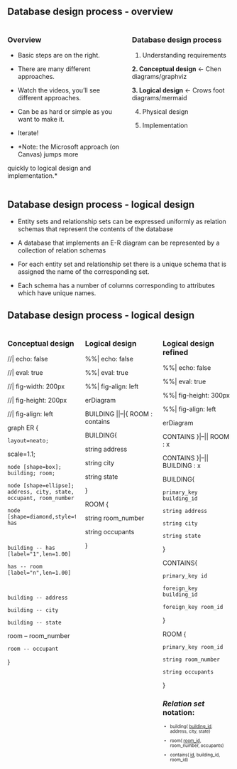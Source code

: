 

## Database design process - overview



:::: {.columns}

::: {.column}

### Overview



- Basic steps are on the right.

- There are many different approaches.

- Watch the videos, you'll see different approaches.

- Can be as hard or simple as you want to make it.

- Iterate!



- *Note: the Microsoft approach (on Canvas) jumps more

quickly to logical design and implementation.*



:::

::: {.column}



### Database design process



1. Understanding requirements



**2. Conceptual design** <- Chen diagrams/graphviz



**3. Logical design** <- Crows foot diagrams/mermaid



4. Physical design



5. Implementation



:::

::::



## Database design process - logical design



* Entity sets and relationship sets can be expressed uniformly as relation schemas that represent the contents of the database



* A database that implements an E-R diagram can be represented by a collection of relation schemas



* For each entity set and relationship set there is a unique schema that is assigned the name of the corresponding set.



* Each schema has a number of columns corresponding to attributes which have unique names.



## Database design process - logical design



:::: {.columns}

::: {.column width=30%}

### Conceptual design



//| echo: false

//| eval: true

//| fig-width: 200px

//| fig-height: 200px

//| fig-align: left

graph ER {

	layout=neato;

  scale=1.1;

	node [shape=box]; building; room;

	node [shape=ellipse]; address, city, state, occupant, room_number

	node [shape=diamond,style=filled,color=lightgrey]; has

	

	building -- has [label="1",len=1.00]

	has -- room [label="n",len=1.00]

	

	building -- address

	building -- city

	building -- state

  room -- room_number

	room -- occupant

}

:::



::: {.column width=30%}

### Logical design

%%| echo: false

%%| eval: true

%%| fig-align: left

erDiagram

BUILDING ||--|{ ROOM : contains



BUILDING{

  string address

  string city

  string state

}



ROOM {

  string room_number

  string occupants

}



:::

::: {.column width=30%}

### Logical design refined



%%| echo: false

%%| eval: true

%%| fig-height: 300px

%%| fig-align: left

erDiagram

    

CONTAINS }|--|| ROOM : x

CONTAINS }|--|| BUILDING : x



BUILDING{

    primary_key building_id

    string address

    string city

    string state

}



CONTAINS{

    primary_key id

    foreign_key building_id

    foreign_key room_id

}



ROOM {

    primary_key room_id

    string room_number

    string occupants

}

### *Relation set* notation:



<div style="font-size: 0.70em; margin-top:0.0em">

* building( <ins>building_id</ins>, address, city, state)



* room( <ins>room_id</ins>, room_number, occupants)



* contains( <ins>id</ins>, building_id, room_id)

</div>

:::

::::




